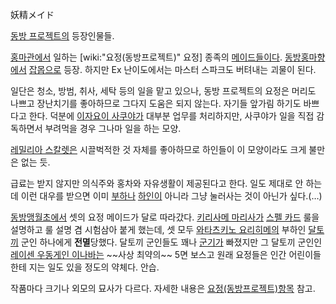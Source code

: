 妖精メイド

[[동방 프로젝트]]의 등장인물들.

[[홍마관]]에서 일하는 [wiki:"요정(동방프로젝트)" 요정] 종족의 [[메이드]]들이다. [[동방홍마향]]에서 [[잡몹]]으로 등장. 하지만 Ex 난이도에서는 마스터 스파크도 버텨내는 괴물이 된다.

일단은 청소, 방범, 취사, 세탁 등의 일을 맡고 있으나, 동방 프로젝트의 요정은 머리도 나쁘고 장난치기를 좋아하므로 그다지 도움은 되지 않는다. 자기들 앞가림 하기도 바쁘다고 한다. 덕분에 [[이자요이 사쿠야]]가 대부분 업무를 처리하지만, 사쿠야가 일을 직접 감독하면서 부려먹을 경우 그나마 일을 하는 모양. 

[[레밀리아 스칼렛]]은 시끌벅적한 것 자체를 좋아하므로 하인들이 이 모양이라도 크게 불만은 없는 듯.

급료는 받지 않지만 의식주와 홍차와 자유생활이 제공된다고 한다. 일도 제대로 안 하는데 이런 대우를 받으면 이미 [[부하]]나 [[하인]]이 아니라 그냥 눌러사는 것이 아닌가 싶다.(…)

[[동방맹월초]]에서 셋의 요정 메이드가 달로 따라갔다. [[키리사메 마리사]]가 [[스펠 카드(동방 프로젝트)|스펠 카드]] 룰을 설명하고 룰 설명 겸 시험삼아 붙게 했는데, 셋 모두 [[와타츠키노 요리히메]]의 부하인 [[달토끼]] 군인 하나에게 '''전멸'''당했다. 달토끼 군인들도 꽤나 [[군기]]가 빠졌지만 그 달토끼 군인인 [[레이센 우동게인 이나바]]는 ~~사상 최약의~~ 5면 보스고 원래 요정들은 인간 어린이들한테 지는 일도 있을 정도의 약체다. 안습.

작품마다 크기나 외모의 묘사가 다르다. 자세한 내용은 [[요정(동방프로젝트)]]항목 참고.
